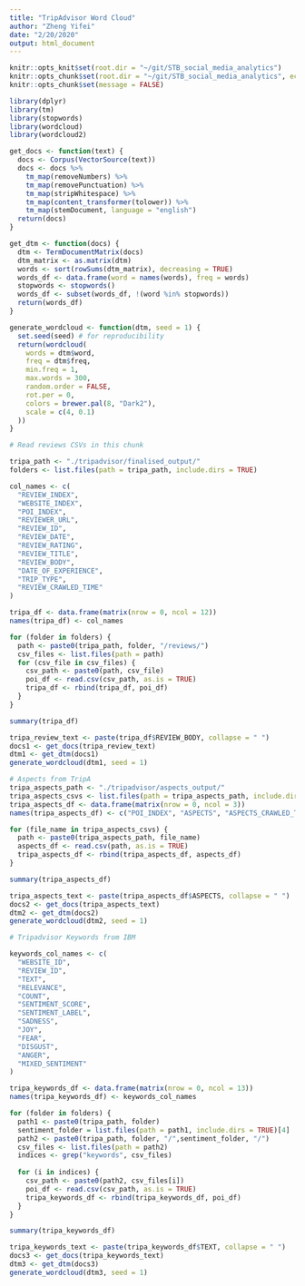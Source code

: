 ```yaml
---
title: "TripAdvisor Word Cloud"
author: "Zheng Yifei"
date: "2/20/2020"
output: html_document
---
```


```r
knitr::opts_knit$set(root.dir = "~/git/STB_social_media_analytics")
knitr::opts_chunk$set(root.dir = "~/git/STB_social_media_analytics", echo = TRUE)
knitr::opts_chunk$set(message = FALSE)
```

```r
library(dplyr)
library(tm)
library(stopwords)
library(wordcloud)
library(wordcloud2)
```

```r
get_docs <- function(text) {
  docs <- Corpus(VectorSource(text))
  docs <- docs %>%
    tm_map(removeNumbers) %>%
    tm_map(removePunctuation) %>%
    tm_map(stripWhitespace) %>%
    tm_map(content_transformer(tolower)) %>%
    tm_map(stemDocument, language = "english")
  return(docs)
}

get_dtm <- function(docs) {
  dtm <- TermDocumentMatrix(docs)
  dtm_matrix <- as.matrix(dtm)
  words <- sort(rowSums(dtm_matrix), decreasing = TRUE)
  words_df <- data.frame(word = names(words), freq = words)
  stopwords <- stopwords()
  words_df <- subset(words_df, !(word %in% stopwords))
  return(words_df)
}

generate_wordcloud <- function(dtm, seed = 1) {
  set.seed(seed) # for reproducibility
  return(wordcloud(
    words = dtm$word,
    freq = dtm$freq,
    min.freq = 1,
    max.words = 300,
    random.order = FALSE,
    rot.per = 0,
    colors = brewer.pal(8, "Dark2"),
    scale = c(4, 0.1)
  ))
}
```

```r
# Read reviews CSVs in this chunk

tripa_path <- "./tripadvisor/finalised_output/"
folders <- list.files(path = tripa_path, include.dirs = TRUE)

col_names <- c(
  "REVIEW_INDEX",
  "WEBSITE_INDEX",
  "POI_INDEX",
  "REVIEWER_URL",
  "REVIEW_ID",
  "REVIEW_DATE",
  "REVIEW_RATING",
  "REVIEW_TITLE",
  "REVIEW_BODY",
  "DATE_OF_EXPERIENCE",
  "TRIP_TYPE",
  "REVIEW_CRAWLED_TIME"
)

tripa_df <- data.frame(matrix(nrow = 0, ncol = 12))
names(tripa_df) <- col_names

for (folder in folders) {
  path <- paste0(tripa_path, folder, "/reviews/")
  csv_files <- list.files(path = path)
  for (csv_file in csv_files) {
    csv_path <- paste0(path, csv_file)
    poi_df <- read.csv(csv_path, as.is = TRUE)
    tripa_df <- rbind(tripa_df, poi_df)
  }
}

summary(tripa_df)
```

```r
tripa_review_text <- paste(tripa_df$REVIEW_BODY, collapse = " ")
docs1 <- get_docs(tripa_review_text)
dtm1 <- get_dtm(docs1)
generate_wordcloud(dtm1, seed = 1)
```


```r
# Aspects from TripA
tripa_aspects_path <- "./tripadvisor/aspects_output/"
tripa_aspects_csvs <- list.files(path = tripa_aspects_path, include.dirs = TRUE)[1:3]
tripa_aspects_df <- data.frame(matrix(nrow = 0, ncol = 3))
names(tripa_aspects_df) <- c("POI_INDEX", "ASPECTS", "ASPECTS_CRAWLED_TIME")

for (file_name in tripa_aspects_csvs) {
  path <- paste0(tripa_aspects_path, file_name)
  aspects_df <- read.csv(path, as.is = TRUE)
  tripa_aspects_df <- rbind(tripa_aspects_df, aspects_df)
}

summary(tripa_aspects_df)
```

```r
tripa_aspects_text <- paste(tripa_aspects_df$ASPECTS, collapse = " ")
docs2 <- get_docs(tripa_aspects_text)
dtm2 <- get_dtm(docs2)
generate_wordcloud(dtm2, seed = 1)
```

```r
# Tripadvisor Keywords from IBM

keywords_col_names <- c(
  "WEBSITE_ID", 
  "REVIEW_ID", 
  "TEXT", 
  "RELEVANCE", 
  "COUNT", 
  "SENTIMENT_SCORE", 
  "SENTIMENT_LABEL", 
  "SADNESS", 
  "JOY", 
  "FEAR", 
  "DISGUST", 
  "ANGER", 
  "MIXED_SENTIMENT"
)

tripa_keywords_df <- data.frame(matrix(nrow = 0, ncol = 13))
names(tripa_keywords_df) <- keywords_col_names

for (folder in folders) {
  path1 <- paste0(tripa_path, folder)
  sentiment_folder = list.files(path = path1, include.dirs = TRUE)[4]
  path2 <- paste0(tripa_path, folder, "/",sentiment_folder, "/")
  csv_files <- list.files(path = path2)
  indices <- grep("keywords", csv_files)
  
  for (i in indices) {
    csv_path <- paste0(path2, csv_files[i])
    poi_df <- read.csv(csv_path, as.is = TRUE)
    tripa_keywords_df <- rbind(tripa_keywords_df, poi_df)
  }
}

summary(tripa_keywords_df)
```

```r
tripa_keywords_text <- paste(tripa_keywords_df$TEXT, collapse = " ")
docs3 <- get_docs(tripa_keywords_text)
dtm3 <- get_dtm(docs3)
generate_wordcloud(dtm3, seed = 1)
```
